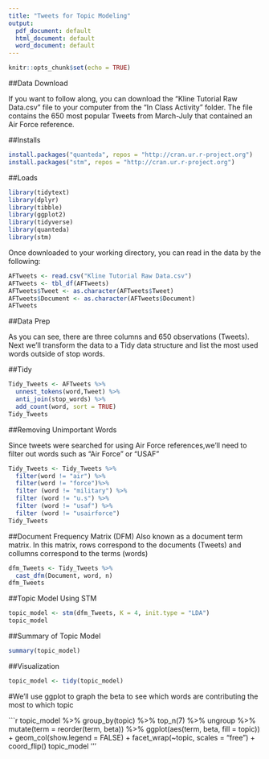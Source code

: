 ```yaml
---
title: "Tweets for Topic Modeling"
output:
  pdf_document: default
  html_document: default
  word_document: default
---
```


```r
knitr::opts_chunk$set(echo = TRUE)
```

##Data Download 

If you want to follow along, you can download the "Kline Tutorial Raw Data.csv" file to your computer from the "In Class Activity" folder.  The file contains the 650 most popular Tweets from March-July that contained an Air Force reference.

##Installs

```r
install.packages("quanteda", repos = "http://cran.ur.r-project.org")
install.packages("stm", repos = "http://cran.ur.r-project.org")
```

##Loads

```r
library(tidytext)
library(dplyr)
library(tibble)
library(ggplot2)
library(tidyverse)
library(quanteda)
library(stm)
```
Once downloaded to your working directory, you can read in the data by the following:

```r
AFTweets <- read.csv("Kline Tutorial Raw Data.csv")
AFTweets <- tbl_df(AFTweets)
AFTweets$Tweet <- as.character(AFTweets$Tweet)
AFTweets$Document <- as.character(AFTweets$Document)
AFTweets
```

##Data Prep

As you can see, there are three columns and 650 observations (Tweets). Next we'll transform the data to a Tidy data structure and list the most used words outside of stop words.

##Tidy

```r
Tidy_Tweets <- AFTweets %>%
  unnest_tokens(word,Tweet) %>%
  anti_join(stop_words) %>%
  add_count(word, sort = TRUE)
Tidy_Tweets
```
##Removing Unimportant Words

Since tweets were searched for using Air Force references,we'll need to filter out words such as "Air Force" or "USAF"

```r
Tidy_Tweets <- Tidy_Tweets %>%
  filter(word != "air") %>%
  filter(word != "force")%>%
  filter (word != "military") %>%
  filter (word != "u.s") %>%
  filter (word != "usaf") %>%
  filter (word != "usairforce")
Tidy_Tweets
```

##Document Frequency Matrix (DFM)
Also known as a document term matrix.  In this matrix, rows correspond to the documents (Tweets) and collumns correspond to the terms (words)

```r
dfm_Tweets <- Tidy_Tweets %>%
  cast_dfm(Document, word, n)
dfm_Tweets
```

##Topic Model Using STM
```r
topic_model <- stm(dfm_Tweets, K = 4, init.type = "LDA")
topic_model
```

##Summary of Topic Model

```r
summary(topic_model)
```

##Visualization

```r
topic_model <- tidy(topic_model)
```

#We'll use ggplot to graph the beta to see which words are contributing the most to which topic

```r
 topic_model %>%
  group_by(topic) %>%
  top_n(7) %>%
  ungroup %>%
  mutate(term = reorder(term, beta)) %>%
  ggplot(aes(term, beta, fill = topic)) +
  geom_col(show.legend = FALSE) +
  facet_wrap(~topic, scales = "free") +
  coord_flip()
topic_model
'''

